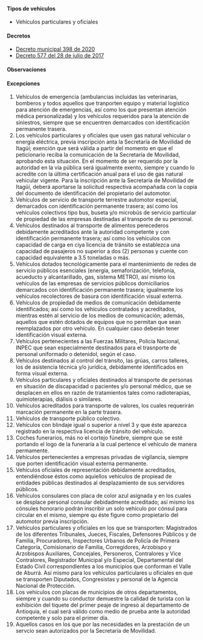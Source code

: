 #### Tipos de vehículos

- Vehículos particulares y oficiales

#### Decretos

- [Decreto municipal 398 de 2020](https://normograma.info/medellin/normograma/docs/pdf/mjd_alcamed_0398_2020.pdf)
- [Decreto 577 del 28 de julio de 2017](/itagui/decreto-577-del-28-de-julio-de-2017.pdf)

#### Observaciones

<TweetEmbed id="1242284868186374144" />

#### Excepciones

1. Vehículos de emergencia (ambulancias incluidas las veterinarias, bomberos y todos aquellos que tranporten equipo y material logístico para atención de emergencias, así como los que presentan atención médica personalizada) y los vehículos requeridos para la atención de siniestros, siempre que se encuentren demarcados con identificación permanente trasera.
2. Los vehículos particulares y oficiales que usen gas natural vehicular o energía eléctrica, previa inscripción anta la Secretaría de Movilidad de Itagüí; exención que será válida a partir del momento en que el peticionario reciba la comunicación de la Secretaría de Movilidad, aprobando esta situación. En el momento de ser requerido por la autoridad en la vía pública será igualmente exento, siempre y cuando lo acredite con la última certificación anual para el uso de gas natural vehicular vigente. Para la inscripción ante la Secretaría de Movilidad de Itagüí, deberá aportarse la solicitud respectiva acompañada con la copia del documento de identificación del propietario del automotor.
3. Vehículos de servicio de transporte terrestre automotor especial, demarcados con identificación permanente trasera; así como los vehículos colectivos tipo bus, buseta y/o microbús de servicio particular de propiedad de las empresas destinadas al transporte de su personal.
4. Vehículos destinados al transporte de alimentos perecederos debidamente acreditados ante la autoridad competente y con identificación permanente trasera; así como los vehículos con capacidad de carga en ciya licencia de tránsito se establezca una capacidad de pasajeros no superior a dos (2) personas y cuente con capacidad equivalente a 3.5 toneladas o más.
5. Vehículos dotados tecnológicamente para el mantenimiento de redes de servicio públicos esenciales (energía, semaforización, telefonía, acueducto y alcantarillado, gas, sistema METRO), así mismo los vehículos de las empresas de servicios públicos domiciliarios demarcados con identificación permanente trasera; igualmente los vehículos recolectores de basura con identificación visual externa.
6. Vehículos de propiedad de medios de comunicación debidamente identificados; así como los vehículos contratados y acreditados, mientras estén al servicio de los medios de comunicación; además, aquellos que estén dotados de equipos que no permitan que sean reemplazados por otro vehículo. En cualquier caso deberán tener identificación visual externa.
7. Vehículos pertenecientes a las Fuerzas Militares, Policía Nacional, INPEC que sean especialmente destinados para el trasnporte de personal uniformado o detenidol, según el caso.
8. Vehículos destinados al control del tránsito, las grúas, carros talleres, los de asistencia técnica y/o jurídica, debidamente identificados en forma visual externa.
9. Vehículos particulares y oficiales destinados al transporte de personas en situación de discapacidad o pacientes y/o personal médico, que se desplacen en ellos en razón de tratamientos tales como radioterapias, quimioterapias, diálisis o similares.
10. Vehículos acreditados para transporte de valores, los cuales requerirán marcación permanente en la parte trasera.
11. Vehículos de transporte público colectivo.
12. Vehículos con blindaje igual o superior a nivel 3 y que éste aparezca registrado en la respectiva licencia de tránsito del vehículo.
13. Coches funerarios, más no el cortejo fúnebre, siempre que se esté portando el logo de la funeraría a la cual pertence el vehículo de manera permamente.
14. Vehículos pertenecientes a empresas privadas de vigilancia, siempre que porten identificación visual externa permanente.
15. Vehículos oficiales de representación debidamente acreditados, entendiéndose éstos como aquiellos vehículos de propiead de entidades públicas destinados al desplazamiento de sus servidores públicos.
16. Vehículos consulares con placa de color azul asignada y en los cuales se desplace personal consular debidadmente acreditado; así mismo los cónsules honorario podrán inscribir un solo vehículo por cónsul para circular en el mismo, siempre qu éste figure como propietario del automotor previa inscripción.
17. Vehículos particulares y oficiales en los que se transporten: Magistrados de los diferentes Tribunales, Jueces, Fiscales, Defensores Públicos y de Familia, Procuradores, Inspectores Urbanos de Policía de Primera Categoría, Comisionario de Familia, Corregidores, Arzobispo y Arzobispos Auxiliares, Concejales, Personeros, Contralores y Vice Contralores, Registrador Municipal y/o Especial, Departamental del Estado Civil correspondientes a los municipios que conforman el Valle de Aburrá. Así mismo para los vehículos particulares u oficiales en que se transporten Diputados, Congresistas y personal de la Agencia Nacional de Protección.
18. Los vehículos con placas de municipios de otros departamentos, siempre y cuando su conductor demuestre la calidad de turista con la exhibición del tiquete del primer peaje de ingreso al departamento de Antioquia, el cual será válido como medio de prueba ante la autoridad competente y solo para el primer día.
19. Aquellos casos en los que por las necesidades en la prestación de un servcio sean autorizados por la Secretaría de Movilidad.
